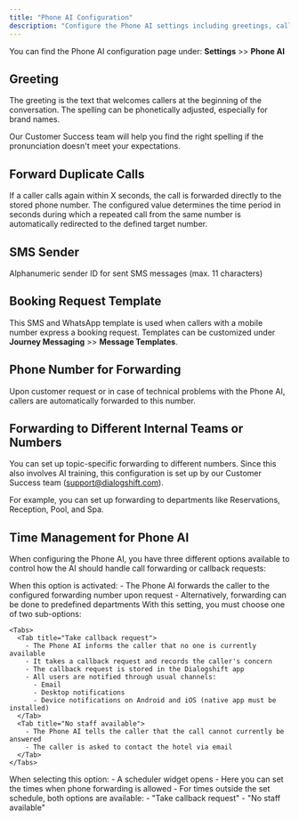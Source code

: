 ```yaml
---
title: "Phone AI Configuration"
description: "Configure the Phone AI settings including greetings, call forwarding, and time management"
---
```


You can find the Phone AI configuration page under: **Settings** >> **Phone AI**

## Greeting

The greeting is the text that welcomes callers at the beginning of the conversation. The spelling can be phonetically adjusted, especially for brand names.

<Note>
Our Customer Success team will help you find the right spelling if the pronunciation doesn't meet your expectations.
</Note>

## Forward Duplicate Calls

If a caller calls again within X seconds, the call is forwarded directly to the stored phone number. The configured value determines the time period in seconds during which a repeated call from the same number is automatically redirected to the defined target number.

## SMS Sender

Alphanumeric sender ID for sent SMS messages (max. 11 characters)

## Booking Request Template

This SMS and WhatsApp template is used when callers with a mobile number express a booking request. Templates can be customized under **Journey Messaging** >> **Message Templates**.

## Phone Number for Forwarding

Upon customer request or in case of technical problems with the Phone AI, callers are automatically forwarded to this number.

## Forwarding to Different Internal Teams or Numbers

You can set up topic-specific forwarding to different numbers. Since this also involves AI training, this configuration is set up by our Customer Success team (support@dialogshift.com).

<Info>
For example, you can set up forwarding to departments like Reservations, Reception, Pool, and Spa.
</Info>

## Time Management for Phone AI

When configuring the Phone AI, you have three different options available to control how the AI should handle call forwarding or callback requests:

<Steps>
  <Step title="Always allow AI to forward to a human">
    When this option is activated:
    - The Phone AI forwards the caller to the configured forwarding number upon request
    - Alternatively, forwarding can be done to predefined departments
  </Step>
  
  <Step title="AI may not forward to a human">
    With this setting, you must choose one of two sub-options:

    <Tabs>
      <Tab title="Take callback request">
        - The Phone AI informs the caller that no one is currently available
        - It takes a callback request and records the caller's concern
        - The callback request is stored in the Dialogshift app
        - All users are notified through usual channels:
          - Email
          - Desktop notifications
          - Device notifications on Android and iOS (native app must be installed)
      </Tab>
      <Tab title="No staff available">
        - The Phone AI tells the caller that the call cannot currently be answered
        - The caller is asked to contact the hotel via email
      </Tab>
    </Tabs>
  </Step>
  
  <Step title="Allow AI to forward to a human based on a schedule">
    When selecting this option:
    - A scheduler widget opens
    - Here you can set the times when phone forwarding is allowed
    - For times outside the set schedule, both options are available:
      - "Take callback request"
      - "No staff available"
  </Step>
</Steps>